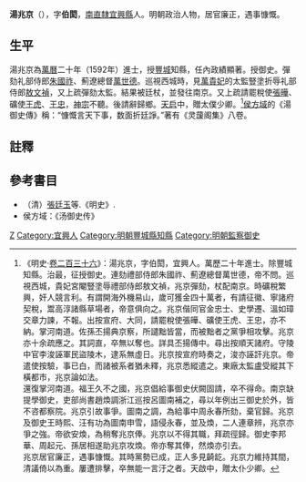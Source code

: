 '''湯兆京'''（{{bd|?||?||}}），字'''伯閎'''，[[南直隸|南直隸]][[宜興縣|宜興縣]]人。明朝政治人物，居官廉正，遇事慷慨。

==生平==
湯兆京為[[萬曆|萬曆]]二十年（1592年）進士，授[[豐城|豐城]]知縣，任內政績顯著。授御史。彈劾礼部侍郎[[朱國祚|朱國祚]]、薊遼總督[[萬世德|萬世德]]。巡視西城時，見[[萬貴妃|萬貴妃]]的太監豎塗折辱礼部侍郎[[敖文禎|敖文禎]]，又上疏彈劾太監。結果被廷杖，並發往南京。又上疏請罷稅使[[張曄|張曄]]、礦使[[王虎|王虎]]、[[王忠|王忠]]，[[明神宗|神宗]]不聽。後請辭歸鄉。[[天启_(明朝)|天启]]中，贈太僕少卿。<ref>《明史·[[s:明史/卷236|卷二百三十六]]》：湯兆京，字伯閎，宜興人。萬歷二十年進士。除豐城知縣。治最，征授御史。連劾禮部侍郎朱國祚、薊遼總督萬世德，帝不問。巡視西城，貴妃宮閹豎塗辱禮部侍郎敖文禎，兆京彈劾，杖配南京。時礦稅繁興，奸人競言利。有謂開海外機易山，歲可獲金四十萬者，有請征徽、寧諸府契稅，鬻高淳諸縣草場者，帝意俱向之。兆京偕同官金忠士、史學遷、溫如璋交章力諫，不報。出按宣府、大同，請罷稅使張曄、礦使王虎、王忠，亦不納。掌河南道。佐孫丕揚典京察，所譴黜皆當，而被黜者之黨爭相攻擊。兆京亦十余疏應之。其詞直，卒無以奪也。詳具丕揚傳中。尋出按順天諸府。守陵中官李浚誣軍民盜陵木，逮系無虛日。兆京按宣府時奏之，浚亦誣訐兆京。帝遣使按驗，事已白，而諸被系者猶未釋，兆京悉縱遣之。東廠太監盧受縱其下橫都市，兆京論如法。<br>還復掌河南道。福王久不之國，兆京倡給事御史伏闕固請，卒不得命。南京缺提學御史，吏部尚書趙煥調浙江巡按呂圖南補之，尋以年例出三御史於外，皆不咨都察院。兆京引故事爭。圖南之調，為給事中周永春所劾，棄官歸。兆京及御史王時熙、汪有功為圖南申雪，語侵永春，並及煥，二人連章辨，兆京亦爭之強。帝欲安煥，為稍奪兆京俸。兆京以不得其職，拜疏徑歸。御史李邦華、周起元、孫居相遂助兆京攻煥。帝亦奪其俸，然煥亦引去。<br>兆京居官廉正，遇事慷慨。其時黨勢已成，正人多見齮龁。兆京力維持其間，清議倚以為重。屢遭排擊，卒無能一言汙之者。天啟中，贈太仆少卿。</ref>[[侯方域|侯方域]]的《湯御史傳》稱：“慷慨言天下事，数面折廷諍。”著有《灵蘐阁集》八卷。 

==註釋==
{{reflist}}

==參考書目==
* （清）[[張廷玉|張廷玉]]等.《明史》.
* 侯方域：《汤御史传》

{{萬曆二十年壬辰科殿試金榜}}

{{Authority control}}

{{DEFAULTSORT:Tang湯}}
[[Category:湯姓|Z]]
[[Category:宜興人|Category:宜興人]]
[[Category:明朝豐城縣知縣|Category:明朝豐城縣知縣]]
[[Category:明朝監察御史|Category:明朝監察御史]]